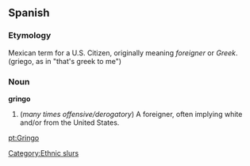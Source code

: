 ==Spanish==
===Etymology===
Mexican term for a U.S. Citizen, originally meaning ''foreigner'' or ''Greek''. (griego, as in "that's greek to me")
===Noun===
'''gringo'''
# (''many times offensive/derogatory'') A foreigner, often implying white and/or from the United States.

[[Category:Ethnic slurs]]

[[pt:Gringo]]